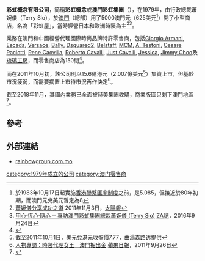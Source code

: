 '''彩虹概念有限公司'''，簡稱'''彩虹概念'''或'''澳門彩虹集團'''（'''{{lang-en|Rainbow Concept Limied}}'''），在1979年，由行政總裁蕭婉儀（Terry Sio），於[[澳門|澳門]]（總部）用了5000澳門元（625美元<ref>於1983年10月17日起實施[[香港聯繫匯率制度|香港聯繫匯率制度]]之前，是5.085，但接近於80年初期，而澳門元兌美元暫定為8</ref>）開了小型商店，名為「彩虹屋」，當時經營日本和歐洲時裝為主<ref>[http://the-sun.on.cc/cnt/lifestyle/20111103/00480_009.html 蕭婉儀分享成功之道] {{Wayback|url=http://the-sun.on.cc/cnt/lifestyle/20111103/00480_009.html |date=20181005203246 }}2011年11月3日，[[太陽報|太陽報]]</ref><ref>[http://zamag.net/%E7%94%A8%E5%BF%83%E2%80%A7%E6%81%86%E5%BF%83%E2%80%A7%E9%9A%A8%E5%BF%83-%E2%94%80-%E5%B0%88%E8%A8%AA%E6%BE%B3%E9%96%80%E5%BD%A9%E8%99%B9%E9%9B%86%E5%9C%98%E7%B8%BD%E8%A3%81%E8%95%AD%E5%A9%89%E5%84%80/ 用心‧恆心‧隨心 ─ 專訪澳門彩虹集團總裁蕭婉儀 (Terry Sio)] {{Wayback|url=http://zamag.net/%E7%94%A8%E5%BF%83%E2%80%A7%E6%81%86%E5%BF%83%E2%80%A7%E9%9A%A8%E5%BF%83-%E2%94%80-%E5%B0%88%E8%A8%AA%E6%BE%B3%E9%96%80%E5%BD%A9%E8%99%B9%E9%9B%86%E5%9C%98%E7%B8%BD%E8%A3%81%E8%95%AD%E5%A9%89%E5%84%80/ |date=20181005020009 }}[[ZA誌|ZA誌]]，2016年9月24日</ref>。

業務在澳門和中國經營代理國際時尚品牌特許零售商，包括[[Giorgio_Armani|Giorgio Armani]], [[Escada|Escada]], [[Versace|Versace]], [[Bally|Bally]], [[Dsquared2|Dsquared2]], [[Belstaff|Belstaff]], [[MCM|MCM]], [[A._Testoni|A. Testoni]], [[Cesare_Paciotti|Cesare Paciotti]], [[Rene_Caovilla|Rene Caovilla]], [[Roberto_Cavalli|Roberto Cavalli]], [[Just_Cavalli|Just Cavalli]], [[Jessica|Jessica]], [[Jimmy_Choo|Jimmy Choo]]及[[琉璃工房|琉璃工房]]，而零售商店為150間<ref>{{Cite web |url=http://www.rainbowgroup.com.mo/index.php/about |title=彩虹概念有限公司簡介 |access-date=2016-11-01 |archive-date=2019-07-22 |archive-url=https://web.archive.org/web/20190722163647/http://www.rainbowgroup.com.mo/index.php/about }}</ref>。

而在2011年10月初，該公司則以15.6億港元（2.007億美元<ref>截至2011年10月1日，美元兌港元收盤價7.77，由[[湯森路透|湯森路透]]提供</ref>）集資上市，但基於市況疲弱，而需要擱置上市待市況再作決定<ref>[http://hk.apple.nextmedia.com/financeestate/art/20110926/15646602 人物專訪：時裝代理女王　澳門掘出金] {{Wayback|url=http://hk.apple.nextmedia.com/financeestate/art/20110926/15646602 |date=20160515024045 }}[[蘋果日報_(香港)|蘋果日報]]，2011年9月26日</ref>。

截至2018年11月，其國內業務已全面被赫美集團收購，商業版圖只剩下澳門地區<ref>{{Cite web |url=http://data.eastmoney.com/notices/detail/002356/AN201811151246317040,JWU4JWI1JWFiJWU3JWJlJThlJWU5JTliJTg2JWU1JTliJWEy.html |title=赫美集团:关于签署《<附条件生效的股权收购协议>之补充协议》的公告 |access-date=2018-11-22 |archive-date=2018-11-22 |archive-url=https://web.archive.org/web/20181122171910/http://data.eastmoney.com/notices/detail/002356/AN201811151246317040,JWU4JWI1JWFiJWU3JWJlJThlJWU5JTliJTg2JWU1JTliJWEy.html }}</ref>。

==參考==
{{reflist}}

==外部連結==
*[http://www.rainbowgroup.com.mo/ rainbowgroup.com.mo] {{Wayback|url=http://www.rainbowgroup.com.mo/ |date=20190725144607 }}

[[category:1979年成立的公司|category:1979年成立的公司]]
[[category:澳门零售商|category:澳门零售商]]